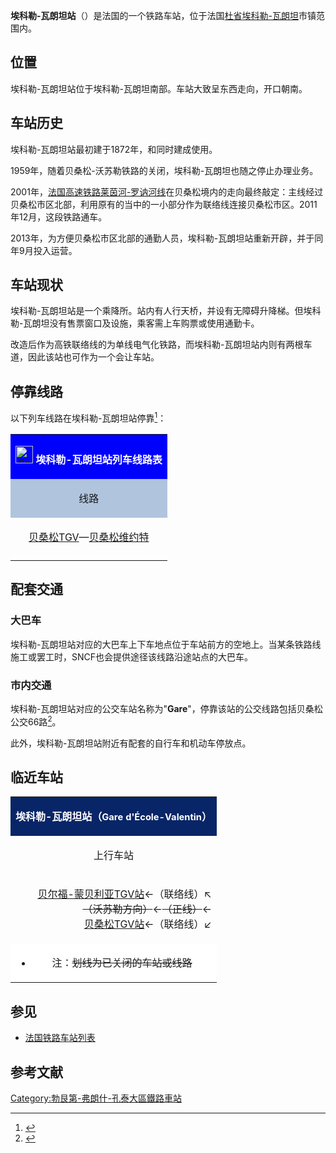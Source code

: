 {{Infobox station
| name          =[[File:Sncf-logo.svg|32x32px]] 埃科勒-瓦朗坦站<br>Gare d'École-Valentin
| type          = [[法国铁路|法国铁路]]
| image = File:Gare d'École Valentin 30082014.JPG
|image_caption = 埃科勒-瓦朗坦站（2014年8月）
| address       = {{FRA}}[[杜省|杜省]][[埃科勒-瓦朗坦|埃科勒-瓦朗坦]]
| latd          = 47
| latm          = 16
| lats          = 31
| latNS         = N
| longd         = 5
| longm         = 59
| longs         = 31
| longEW        = E
| operator = [[File:Sncf-logo.svg|32x32px]]
| coordinates_display = yes
| iso_region    = FR
| line          = 
* {{link-fr|贝桑松－沃苏勒铁路|Ligne de Besançon-Viotte à Vesoul}}（部分路段已关闭）
| platform      = 2侧式站台
| tracks        = 2
| elevation = 318米
| opened        = 1872年7月22日
| rebuilt = 2013年9月3日
| status = 使用中
| closed        = 1959年5月11日~2013年9月3日
| passengers= 5748人次<ref>{{Cite web|url=|title=Fréquentation en gares|accessdate=2017-01-05|author=SNCF|date=|language=法语|publisher=SNCF Open Data}}</ref>
| pass_year= 2015年
| station_type = 乘降所
| connections = 
| route_map =
| map_locator   = 
| note =
}}

'''埃科勒-瓦朗坦站'''（{{lang-fr|Gare d'École-Valentin}}）是法国的一个铁路车站，位于法国[[杜省|杜省]][[埃科勒-瓦朗坦|埃科勒-瓦朗坦]]市镇范围内。

==位置==

埃科勒-瓦朗坦站位于埃科勒-瓦朗坦南部。车站大致呈东西走向，开口朝南。

==车站历史==

埃科勒-瓦朗坦站最初建于1872年，和{{link-fr|贝桑松－沃苏勒铁路|Ligne de Besançon-Viotte à Vesoul}}同时建成使用。

1959年，随着贝桑松-沃苏勒铁路的关闭，埃科勒-瓦朗坦也随之停止办理业务。

2001年，[[法国高速铁路莱茵河-罗讷河线|法国高速铁路莱茵河-罗讷河线]]在贝桑松境内的走向最终敲定：主线经过贝桑松市区北部，利用原有的{{link-fr|贝桑松－沃苏勒铁路|Ligne de Besançon-Viotte à Vesoul}}当中的一小部分作为联络线连接贝桑松市区。2011年12月，这段铁路通车。

2013年，为方便贝桑松市区北部的通勤人员，埃科勒-瓦朗坦站重新开辟，并于同年9月投入运营。

==车站现状==

埃科勒-瓦朗坦站是一个乘降所。站内有人行天桥，并设有无障碍升降梯。但埃科勒-瓦朗坦没有售票窗口及设施，乘客需上车购票或使用通勤卡。

改造后作为高铁联络线的{{link-fr|贝桑松－沃苏勒铁路|Ligne de Besançon-Viotte à Vesoul}}为单线电气化铁路，而埃科勒-瓦朗坦站内则有两根车道，因此该站也可作为一个会让车站。

== 停靠线路 ==

{{动态列表|最后更新时间：2016年4月16日。本章节内容仅供参考，不排除临时性的变更。欢迎修正和补充}}

以下列车线路在埃科勒-瓦朗坦站停靠<ref>{{Cite web|url=http://www.ter.sncf.com/franche-comte/gares/87710731/Ecole-Valentin/pratique|title=埃科勒-瓦朗坦站实用信息|accessdate=2016-04-16|author=SNCF|date=|language=法语|publisher=SNCF|archive-date=2016-03-03|archive-url=https://web.archive.org/web/20160303234458/http://www.ter.sncf.com/franche-comte/gares/87710731/Ecole-Valentin/pratique|dead-url=no}}</ref>：

{| class="wikitable mw-collapsible" 
|colspan="5" style="background:#0000FF" align="center" |[[File:Sncf-logo.svg|28x28px]] <font color=#FFFFFF>'''埃科勒-瓦朗坦站列车线路表'''</font>
|-
!style="background:#B0C4DE"| 线路
!style="background:#B0C4DE"|车种
!style="background:#B0C4DE"|上一站
!style="background:#B0C4DE"|下一站
!style="background:#B0C4DE"|大致运行频率{{noteTag|name=noteA}}
|-
|[[贝桑松TGV站|贝桑松TGV]]—[[贝桑松维约特站|贝桑松维约特]]
| rowspan="1" align="center" |'''[[法国大区列车|TGV]]'''
|[[贝桑松TGV站|贝桑松TGV]]
|[[贝桑松维约特站|贝桑松维约特]]
|每天8趟左右
|-
|colspan="5" style="background:#FFFFFF"|{{noteFoot|1=
{{noteTag|name=noteA|1=在本栏中，往返1次为"1趟"；除特别标明外，其数据仅工作日有效，周末及节假日列车数量可能会减少}}
}}
|}

==配套交通==

===大巴车===

埃科勒-瓦朗坦站对应的大巴车上下车地点位于车站前方的空地上。当某条铁路线施工或罢工时，SNCF也会提供途径该线路沿途站点的大巴车。

===市内交通===

埃科勒-瓦朗坦站对应的公交车站名称为"'''Gare'''"，停靠该站的公交线路包括贝桑松公交66路<ref>{{Cite web|url=http://www.ginko.voyage/images/Besan%C2%BAon-plan_2015_BD-v2.pdf|title=贝桑松市区公交线路地图查询|accessdate=2016-04-16|author=Ginko(贝桑松城市公共交通公司)|date=|language=法语|publisher=Ginko}}{{Dead link|date=2018年9月 |bot=InternetArchiveBot |fix-attempted=yes }}</ref>。

此外，埃科勒-瓦朗坦站附近有配套的自行车和机动车停放点。

==临近车站==

{|class="wikitable mw-collapsible" style="margin: 0 auto; width:40em;"
|colspan="3"  style="background:#082567" align="center"|<font color=#FFFFFF>'''埃科勒-瓦朗坦站（<span style="font-size:11pt;">Gare d'École-Valentin</span>）'''</font>
|-
!上行车站
!线路
!下行车站
|-
|align="right" |[[贝尔福-蒙贝利亚TGV站|贝尔福-蒙贝利亚TGV站]]←（联络线）↖<br><s>（沃苏勒方向）</s>←<s>（正线）</s>←<br>[[贝桑松TGV站|贝桑松TGV站]]←（联络线）↙
|align="center" |'''{{link-fr|贝桑松－沃苏勒铁路|Ligne de Besançon-Viotte à Vesoul}}'''
|align="center" |[[贝桑松维约特站|贝桑松维约特站]]
|-
|colspan="3" style="background:#FFFFFF"|
*注：<s>划线为已关闭的车站或线路</s>
|}

==参见==

* [[法国铁路车站列表|法国铁路车站列表]]

== 参考文献 ==
{{Reflist}}

[[Category:勃艮第-弗朗什-孔泰大區鐵路車站|Category:勃艮第-弗朗什-孔泰大區鐵路車站]]